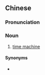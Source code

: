 {{also|时光机器}}
==Chinese==
{{zh-forms|s=时光机器|type=22}}
{{wikipedia|lang=zh}}

===Pronunciation===
{{zh-pron
|m=shíguāng jīqì
|c=si4 gwong1 gei1 hei3
|cat=n
}}

===Noun===
{{zh-noun}}

# [[time machine]]

====Synonyms====
* {{zh-l|時光機}}